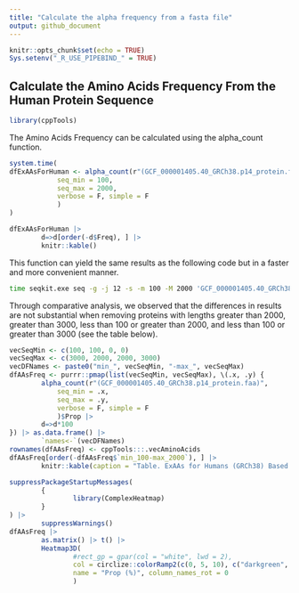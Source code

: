 ```yaml
---
title: "Calculate the alpha frequency from a fasta file"
output: github_document
---
```


```r
knitr::opts_chunk$set(echo = TRUE)
Sys.setenv("_R_USE_PIPEBIND_" = TRUE)
```

## Calculate the Amino Acids Frequency From the Human Protein Sequence

```r
library(cppTools)
```

The Amino Acids Frequency can be calculated using the alpha_count function.

```r
system.time(
dfExAAsForHuman <- alpha_count(r"(GCF_000001405.40_GRCh38.p14_protein.faa)",
            seq_min = 100, 
            seq_max = 2000,
            verbose = F, simple = F
            )
)

```

```r
dfExAAsForHuman |> 
        d=>d[order(-d$Freq), ] |> 
        knitr::kable()
```


This function can yield the same results as the following code but in a faster and more convenient manner.

```bash
time seqkit.exe seq -g -j 12 -s -m 100 -M 2000 'GCF_000001405.40_GRCh38.p14_protein.faa'|perl -lne 'foreach(split //){$count{$_}++ if /\w/;} END {print "$_:$count{$_}" for sort {$count{$b} <=> $count{$a}} keys %count;}'
```




Through comparative analysis, we observed that the differences in results are not substantial when removing proteins with lengths greater than 2000, greater than 3000, less than 100 or greater than 2000, and less than 100 or greater than 3000 (see the table below).

```r
vecSeqMin <- c(100, 100, 0, 0)
vecSeqMax <- c(3000, 2000, 2000, 3000)
vecDFNames <- paste0("min_", vecSeqMin, "-max_", vecSeqMax)
dfAAsFreq <- purrr::pmap(list(vecSeqMin, vecSeqMax), \(.x, .y) {
        alpha_count(r"(GCF_000001405.40_GRCh38.p14_protein.faa)",
            seq_min = .x, 
            seq_max = .y,
            verbose = F, simple = F
            )$Prop |> 
        d=>d*100 
}) |> as.data.frame() |> 
        `names<-`(vecDFNames)
rownames(dfAAsFreq) <- cppTools:::.vecAminoAcids
dfAAsFreq[order(-dfAAsFreq$`min_100-max_2000`), ] |> 
        knitr::kable(caption = "Table. ExAAs for Humans (GRCh38) Based on Various Sequence Length Cutoff Thresholds")
```


```r
suppressPackageStartupMessages(
        {
                library(ComplexHeatmap)
        }
) |> 
        suppressWarnings()
dfAAsFreq |> 
        as.matrix() |> t() |> 
        Heatmap3D(
                #rect_gp = gpar(col = "white", lwd = 2),
                col = circlize::colorRamp2(c(0, 5, 10), c("darkgreen", "orange", "darkred")),
                name = "Prop (%)", column_names_rot = 0
                )

```

